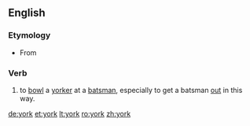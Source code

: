 {{also|York}}
==English==

===Etymology===
* From {{term|yorker}}

===Verb===
{{en-verb}}

# {{cricket}} to [[bowl]] a [[yorker]] at a [[batsman]], especially to get a batsman [[out]] in this way.

[[de:york]]
[[et:york]]
[[lt:york]]
[[ro:york]]
[[zh:york]]